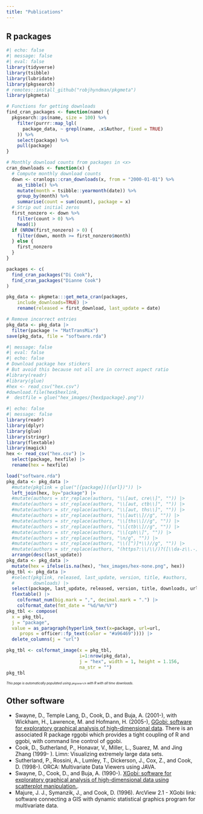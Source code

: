 ```yaml
---
title: "Publications"
---
```


## R packages

```r
#| echo: false
#| message: false
#| eval: false
library(tidyverse)
library(tsibble)
library(lubridate)
library(pkgsearch)
# remotes::install_github("robjhyndman/pkgmeta")
library(pkgmeta)

# Functions for getting downloads
find_cran_packages <- function(name) {
  pkgsearch::ps(name, size = 100) %>%
    filter(purrr::map_lgl(
      package_data, ~ grepl(name, .x$Author, fixed = TRUE)
    )) %>%
    select(package) %>%
    pull(package)
}

# Monthly download counts from packages in <x>
cran_downloads <- function(x) {
  # Compute monthly download counts
  down <- cranlogs::cran_downloads(x, from = "2000-01-01") %>%
    as_tibble() %>%
    mutate(month = tsibble::yearmonth(date)) %>%
    group_by(month) %>%
    summarise(count = sum(count), package = x)
  # Strip out initial zeros
  first_nonzero <- down %>%
    filter(count > 0) %>%
    head(1)
  if (NROW(first_nonzero) > 0) {
    filter(down, month >= first_nonzero$month)
  } else {
    first_nonzero
  }
}

packages <- c(    
  find_cran_packages("Di Cook"),
  find_cran_packages("Dianne Cook")
)

pkg_data <- pkgmeta:::get_meta_cran(packages, 
    include_downloads=TRUE) |>
    rename(released = first_download, last_update = date)

# Remove incorrect entries
pkg_data <- pkg_data |>
  filter(package != "MatTransMix")
save(pkg_data, file = "software.rda")
```

```r
#| message: false
#| eval: false
#| echo: false
# Download package hex stickers
# But avoid this because not all are in correct aspect ratio
#library(readr)
#library(glue)
#hex <- read_csv("hex.csv")
#download.file(hex$hexlink, 
#  destfile = glue("hex_images/{hex$package}.png"))
```

```r
#| echo: false
#| message: false
library(readr)
library(dplyr)
library(glue)
library(stringr)
library(flextable)
library(magick)
hex <- read_csv("hex.csv") |>
  select(package, hexfile) |>
  rename(hex = hexfile)

load("software.rda")
pkg_data <- pkg_data |>
  #mutate(pkglink = glue("[{package}]({url})")) |>
  left_join(hex, by="package") |>
  #mutate(authors = str_replace(authors, "\\[aut, cre\\]", "")) |>
  #mutate(authors = str_replace(authors, "\\[aut, ctb\\]", "")) |>
  #mutate(authors = str_replace(authors, "\\[aut, ths\\]", "")) |>
  #mutate(authors = str_replace(authors, "\\[aut\\]//g", "")) |>
  #mutate(authors = str_replace(authors, "\\[ths\\]//g", "")) |>
  #mutate(authors = str_replace(authors, "\\[ctb\\]//g", "")) |>
  #mutate(authors = str_replace(authors, "\\[cph\\]", "")) |>
  #mutate(authors = str_replace(authors, "\n/g", "")) |>
  #mutate(authors = str_replace(authors, "\\([^)]*\\)//g", "")) |>
  #mutate(authors = str_replace(authors, "(https?:\\/\\/)?([\\da-z\\.-]+)\\.([a-z\\.]{2,6})([\\/\\w \\.-]*)", "")) |>
  arrange(desc(last_update))
pkg_data <- pkg_data |>
  mutate(hex = ifelse(is.na(hex), "hex_images/hex-none.png", hex))
pkg_tbl <- pkg_data |> 
  #select(pkglink, released, last_update, version, title, #authors, 
  #       downloads) |>
  select(package, last_update, released, version, title, downloads, url, hex) |>
  flextable() |>   
    colformat_num(big.mark = ",", decimal.mark = ".") |>
    colformat_date(fmt_date = "%d/%m/%Y")
pkg_tbl <- compose(
  x = pkg_tbl,
  j = "package",
  value = as_paragraph(hyperlink_text(x=package, url=url, 
     props = officer::fp_text(color = "#a96469")))) |>
  delete_columns(j = "url") 

pkg_tbl <- colformat_image(x = pkg_tbl,
                           i=1:nrow(pkg_data),
                           j = "hex", width = 1, height = 1.156, 
                           na_str = "") 
pkg_tbl 
```

::: {style="font-size: 60%"}

*This page is automatically populated using `pkgsearch` with R with all time downloads.*

:::


## Other software

- Swayne, D., Temple Lang, D., Cook, D., and Buja, A. (2001-), with Wickham, H., Lawrence, M. and Hofmann, H. (2005-), [GGobi: software for exploratory graphical analysis of high-dimensional data](http://www.ggobi.org). There is an associated R package rggobi which provides a tight coupling of R and ggobi, with command line control of ggobi.
- Cook, D., Sutherland, P., Honavar, V., Miller, L., Suarez, M. and Jing Zhang (1999- ). Limn: Visualizing extremely large data sets.
- Sutherland, P., Rossini, A., Lumley, T., Dickerson, J., Cox, Z., and Cook, D. (1998-). ORCA: Multivariate Data Viewers using JAVA.
- Swayne, D., Cook, D., and Buja, A. (1990-). [XGobi: software for exploratory graphical analysis of high-dimensional data using scatterplot manipulation.](https://github.com/ggobi/xgobi).
- Majure, J. J., Symanzik, J., and Cook, D. (1996). ArcView 2.1 - XGobi link: software connecting a GIS with dynamic statistical graphics program for multivariate data.